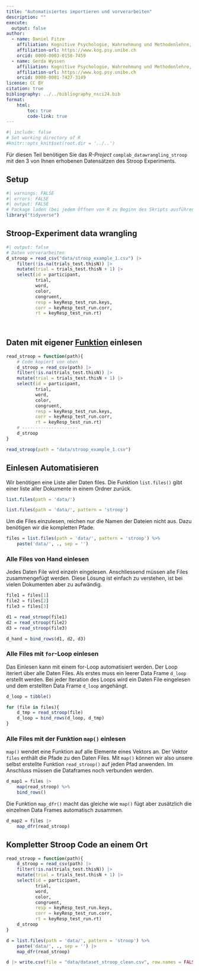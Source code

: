 ```yaml
---
title: "Automatisiertes importieren und vorverarbeiten"
description: ""
execute:
  output: false
author:
  - name: Daniel Fitze
    affiliation: Kognitive Psychologie, Wahrnehmung und Methodenlehre, Universität Bern 
    affiliation-url: https://www.kog.psy.unibe.ch
    orcid: 0000-0003-0158-7459  
  - name: Gerda Wyssen
    affiliation: Kognitive Psychologie, Wahrnehmung und Methodenlehre, Universität Bern 
    affiliation-url: https://www.kog.psy.unibe.ch
    orcid: 0000-0001-7427-3149
license: CC BY
citation: true
bibliography: ../../bibliography_nsci24.bib
format:
    html:
        toc: true
        code-link: true
---
```


```r
#| include: false
# Set working directory of R
#knitr::opts_knit$set(root.dir = '../..')
```

Für diesen Teil benötigen Sie das _R-Project_ `complab_datawrangling_stroop` mit den 3 von Ihnen erhobenen Datensätzen des Stroop Experiments.

## Setup

```r
#| warnings: FALSE
#| errors: FALSE
#| output: FALSE
# Package laden (bei jedem Öffnen von R zu Beginn des Skripts ausführen)
library("tidyverse") 
```

## **Stroop-Experiment** data wrangling

```r
#| output: false
# Daten vorverarbeiten
d_stroop = read_csv("data/stroop_example_1.csv") |>
    filter(!is.na(trials_test.thisN)) |>
    mutate(trial = trials_test.thisN + 1) |>
    select(id = participant, 
           trial,
           word, 
           color, 
           congruent, 
           resp = keyResp_test_run.keys, 
           corr = keyResp_test_run.corr, 
           rt = keyResp_test_run.rt)
    
           
```


## Daten mit eigener [Funktion](https://kogpsy.github.io/neuroscicomplabFS24/pages/chapters/programmieren_2.html#funktionen) einlesen

```r
read_stroop = function(path){
    # Code kopiert von oben
    d_stroop = read_csv(path) |>
    filter(!is.na(trials_test.thisN)) |>
    mutate(trial = trials_test.thisN + 1) |>
    select(id = participant, 
           trial,
           word, 
           color, 
           congruent, 
           resp = keyResp_test_run.keys, 
           corr = keyResp_test_run.corr, 
           rt = keyResp_test_run.rt)
    # ---------------------
    d_stroop
}

read_stroop(path = "data/stroop_example_1.csv")
```

## Einlesen Automatisieren

Wir benötigen eine Liste aller Daten files. Die Funktion `list.files()` gibt einer liste aller Dokumente in einem Ordner zurück.
```r
list.files(path = 'data/')

list.files(path = 'data/', pattern = 'stroop')
```
Um die Files einzulesen, reichen nur die Namen der Dateien nicht aus. Dazu benötigen wir die kompletten Pfade.
```r
files = list.files(path = 'data/', pattern = 'stroop') %>% 
    paste('data/', ., sep = '')
```

### Alle Files von Hand einlesen
Jedes Daten File wird einzeln eingelesen. Anschliessend müssen alle Files zusammengefügt werden. Diese Lösung ist einfach zu verstehen, ist bei vielen Dokumenten aber zu aufwändig.
```r
file1 = files[1]
file2 = files[2]
file3 = files[3]

d1 = read_stroop(file1)
d2 = read_stroop(file2)
d3 = read_stroop(file3)

d_hand = bind_rows(d1, d2, d3)
```

### Alle Files mit `for`-Loop einlesen
Das Einlesen kann mit einem for-Loop automatisiert werden. Der Loop iteriert über alle Daten Files. Als erstes muss ein leerer Data Frame `d_loop` erstellt werden. Bei jeder Iteration des Loops wird ein Daten File eingelesen und dem erstellten Data Frame `d_loop` angehängt.
```r
d_loop = tibble()

for (file in files){
    d_tmp = read_stroop(file)
    d_loop = bind_rows(d_loop, d_tmp)
}

```

### Alle Files mit der Funktion `map()` einlesen
`map()` wendet eine Funktion auf alle Elemente eines Vektors an. Der Vektor `files` enthält die Pfade zu den Daten Files. Mit `map()` können wir also unsere selbst erstellte Funktion `read_stroop()` auf jeden Pfad anwenden. Im Anschluss müssen die Dataframes noch verbunden werden. 
```r
d_map1 = files |>
    map(read_stroop) %>%
    bind_rows()
```

Die Funktion `map_dfr()` macht das gleiche wie `map()` fügt aber zusätzlich die einzelnen Data Frames automatisch zusammen.
```r
d_map2 = files |>
    map_dfr(read_stroop)
```

## Kompletter Stroop Code an einem Ort

```r
read_stroop = function(path){
    d_stroop = read_csv(path) |>
    filter(!is.na(trials_test.thisN)) |>
    mutate(trial = trials_test.thisN + 1) |>
    select(id = participant, 
           trial,
           word, 
           color, 
           congruent, 
           resp = keyResp_test_run.keys, 
           corr = keyResp_test_run.corr, 
           rt = keyResp_test_run.rt)
    d_stroop
}

d = list.files(path = 'data/', pattern = 'stroop') %>% 
    paste('data/', ., sep = '') |>
    map_dfr(read_stroop)

d |> write.csv(file = "data/dataset_stroop_clean.csv", row.names = FALSE)
```

